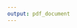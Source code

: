 ```yaml
---
output: pdf_document
---
```




\begin{abbrv}
\item[ACSF] artificial cerebrospinal fluid

\end{abbrv}